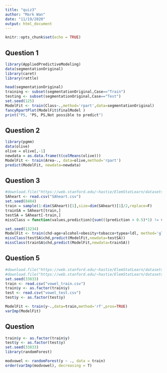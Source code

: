 ```yaml
---
title: "quiz3"
author: "Mark Wan"
date: "11/19/2020"
output: html_document
---
```


```r
knitr::opts_chunk$set(echo = TRUE)
```

## **Question 1**
```r
library(AppliedPredictiveModeling)
data(segmentationOriginal)
library(caret)
library(rattle)

head(segmentationOriginal)
training <- subset(segmentationOriginal,Case=="Train")
testing <- subset(segmentationOriginal,Case=="Test")
set.seed(125)
ModelFit <- train(Class~.,method='rpart',data=segmentationOriginal)
fancyRpartPlot(ModelFit$finalModel )
print("PS, "PS, PS,Not possible to predict")
```

## **Question 2**
```r
library(pgmm)
data(olive)
olive = olive[,-1]
newdata = as.data.frame(t(colMeans(olive)))
ModelFit <- train(Area~., data=olive,method='rpart')
predict(ModelFit, newdata=newdata)

```

## **Question 3**
```r
#download.file("https://web.stanford.edu/~hastie/ElemStatLearn/datasets/SAheart.data","SAheart.csv")
SAheart <- read.csv("SAheart.csv")
set.seed(8484)
train = sample(1:dim(SAheart)[1],size=dim(SAheart)[1]/2,replace=F)
trainSA = SAheart[train,]
testSA = SAheart[-train,]
missClass = function(values,prediction){sum(((prediction > 0.5)*1) != values)/length(values)}

set.seed(13234)
ModelFit <- train(chd~age+alcohol+obesity+tobacco+typea+ldl, method='glm',family='binomial',data=trainSA)
missClass(testSA$chd,predict(ModelFit,newdata=testSA))
missClass(trainSA$chd,predict(ModelFit,newdata=trainSA))
```

## **Question 5**
```r
#download.file("https://web.stanford.edu/~hastie/ElemStatLearn/datasets/vowel.test","vowel_test.csv")
#download.file("https://web.stanford.edu/~hastie/ElemStatLearn/datasets/vowel.train","vowel_train.csv")
set.seed(33833)
train <- read.csv("vowel_train.csv")
train$y <- as.factor(train$y)
test <- read.csv("vowel_test.csv")
test$y <- as.factor(test$y)

ModelFit <- train(y~.,data=train,method='rf',prox=TRUE)
varImp(ModelFit)
```

## **Question**
```r
train$y <- as.factor(train$y)
test$y <- as.factor(test$y)
set.seed(33833)
library(randomForest)

modvowel <- randomForest(y ~ ., data = train)
order(varImp(modvowel), decreasing = T)
```